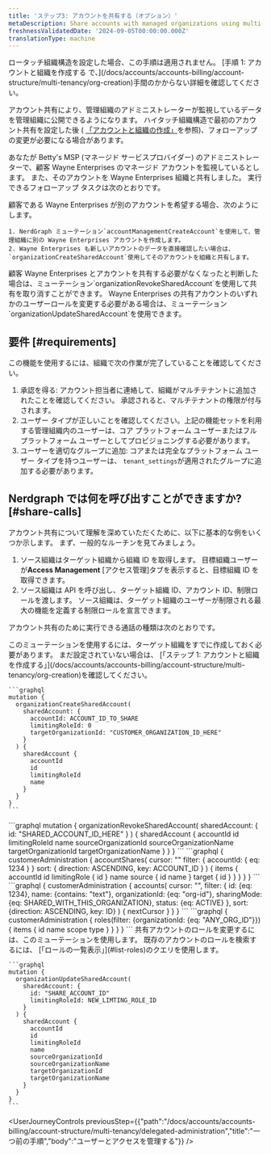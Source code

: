 ```yaml
---
title: 'ステップ3: アカウントを共有する（オプション）'
metaDescription: Share accounts with managed organizations using multi-tenency
freshnessValidatedDate: '2024-09-05T00:00:00.000Z'
translationType: machine
---
```


<Callout variant="important">
  ロータッチ組織構造を設定した場合、この手順は適用されません。 [手順 1: アカウントと組織を作成する で、](/docs/accounts/accounts-billing/account-structure/multi-tenancy/org-creation)手間のかからない詳細を確認してください。
</Callout>

アカウント共有により、管理組織のアドミニストレーターが監視しているデータを管理組織に公開できるようになります。 ハイタッチ組織構造で最初のアカウント共有を設定した後 ( [「アカウントと組織の作成」](/docs/accounts/accounts-billing/account-structure/multi-tenancy/org-creation)を参照)、フォローアップの変更が必要になる場合があります。

あなたが Betty&apos;s MSP (マネージド サービスプロバイダー) のアドミニストレーターで、顧客 Wayne Enterprises のマネージド アカウントを監視しているとします。 また、そのアカウントを Wayne Enterprises 組織と共有しました。 実行できるフォローアップ タスクは次のとおりです。

<CollapserGroup>
  <Collapser id="create-share-accounts" title="追加のアカウントを作成して共有する">
    顧客である Wayne Enterprises が別のアカウントを希望する場合、次のようにします。

    1. NerdGraph ミューテーション`accountManagementCreateAccount`を使用して、管理組織に別の Wayne Enterprises アカウントを作成します。
    2. Wayne Enterprises も新しいアカウントのデータを直接確認したい場合は、 `organizationCreateSharedAccount`使用してそのアカウントを組織と共有します。
  </Collapser>

  <Collapser id="revoke-access-to-share" title="共有アカウントへのアクセスを取り消す">
    顧客 Wayne Enterprises とアカウントを共有する必要がなくなったと判断した場合は、ミューテーション`organizationRevokeSharedAccount`を使用して共有を取り消すことができます。
  </Collapser>

  <Collapser id="update-roles" title="共有アカウントの役割を更新する">
    Wayne Enterprises の共有アカウントのいずれかのユーザーロールを変更する必要がある場合は、ミューテーション`organizationUpdateSharedAccount`を使用できます。
  </Collapser>
</CollapserGroup>

## 要件 [#requirements]

この機能を使用するには、組織で次の作業が完了していることを確認してください。

1. 承認を得る: アカウント担当者に連絡して、組織がマルチテナントに追加されたことを確認してください。 承認されると、マルチテナントの権限が付与されます。
2. ユーザー タイプが正しいことを確認してください。上記の機能セットを利用する管理組織内のユーザーは、コア プラットフォーム ユーザーまたはフル プラットフォーム ユーザーとしてプロビジョニングする必要があります。
3. ユーザーを適切なグループに追加: コアまたは完全なプラットフォーム ユーザー タイプを持つユーザーは、 `tenant_settings`が適用されたグループに追加する必要があります。

## Nerdgraph では何を呼び出すことができますか? [#share-calls]

アカウント共有について理解を深めていただくために、以下に基本的な例をいくつか示します。 まず、一般的なルーチンを見てみましょう。

1. ソース組織はターゲット組織から組織 ID を取得します。 目標組織ユーザーが**Access Management** \[アクセス管理]タブを表示すると、目標組織 ID を取得できます。
2. ソース組織は API を呼び出し、ターゲット組織 ID、アカウント ID、制限ロールを渡します。 ソース組織は、ターゲット組織のユーザーが制限される最大の機能を定義する制限ロールを宣言できます。

アカウント共有のために実行できる通話の種類は次のとおりです。

<CollapserGroup>
  <Collapser id="create-a-share" title="シェアを作成する">
    このミューテーションを使用するには、ターゲット組織をすでに作成しておく必要があります。 まだ設定されていない場合は、 [「ステップ 1: アカウントと組織を作成する」](/docs/accounts/accounts-billing/account-structure/multi-tenancy/org-creation)を確認してください。

    ```graphql
    mutation {
      organizationCreateSharedAccount(
        sharedAccount: {
          accountId: ACCOUNT_ID_TO_SHARE
          limitingRoleId: 0
          targetOrganizationId: "CUSTOMER_ORGANIZATION_ID_HERE"
        }
      ) {
        sharedAccount {
          accountId
          id
          limitingRoleId
          name
        }
      }
    }
    ```
  </Collapser>

  <Collapser id="revoke-share" title="共有を取り消す">
    ```graphql
    mutation {
      organizationRevokeSharedAccount(
        sharedAccount: { id: "SHARED_ACCOUNT_ID_HERE" }
      ) {
        sharedAccount {
          accountId
          id
          limitingRoleId
          name
          sourceOrganizationId
          sourceOrganizationName
          targetOrganizationId
          targetOrganizationName
        }
      }
    }
    ```
  </Collapser>

  <Collapser id="find-orgs-for-account" title="特定の共有アカウントを持つ管理対象組織を検索する">
    ```graphql
    {
      customerAdministration {
        accountShares(
          cursor: ""
          filter: { accountId: { eq: 1234 } }
          sort: { direction: ASCENDING, key: ACCOUNT_ID }
        ) {
          items {
            accountId
            id
            limitingRole {
              id
            }
            name
            source {
              id
              name
            }
            target {
              id
            }
          }
        }
      }
    }
    ```
  </Collapser>

  <Collapser id="find-shared-accounts" title="特定の管理対象組織と共有されているアカウントを検索する">
    ```graphql
    {
      customerAdministration {
        accounts(
          cursor: "",
          filter: {
            id: {eq: 1234},
            name: {contains: "text"},
            organizationId: {eq: "org-id"},
            sharingMode: {eq: SHARED_WITH_THIS_ORGANIZATION},
            status: {eq: ACTIVE}
          },
          sort: {direction: ASCENDING, key: ID}
        ) {
          nextCursor
        }
      }
    }
    ```
  </Collapser>

  <Collapser id="list-roles" title="役割を一覧表示する">
    ```graphql
    {
      customerAdministration {
        roles(filter: {organizationId: {eq: "ANY_ORG_ID"}}) {
          items {
            id
            name
            scope
            type
          }
        }
      }
    }
    ```
  </Collapser>

  <Collapser id="update-roles" title="役割の更新">
    共有アカウントのロールを変更するには、このミューテーションを使用します。 既存のアカウントのロールを検索するには、 [「ロールの一覧表示」](#list-roles)のクエリを使用します。

    ```graphql
    mutation {
      organizationUpdateSharedAccount(
        sharedAccount: {
          id: "SHARE_ACCOUNT_ID"
          limitingRoleId: NEW_LIMTING_ROLE_ID
        }
      ) {
        sharedAccount {
          accountId
          id
          limitingRoleId
          name
          sourceOrganizationId
          sourceOrganizationName
          targetOrganizationId
          targetOrganizationName
        }
      }
    }
    ```
  </Collapser>
</CollapserGroup>

<UserJourneyControls previousStep={{"path":"/docs/accounts/accounts-billing/account-structure/multi-tenancy/delegated-administration","title":"一つ前の手順","body":"ユーザーとアクセスを管理する"}} />